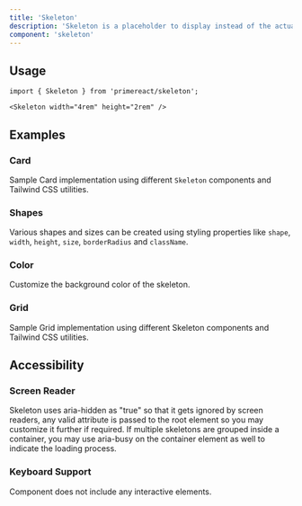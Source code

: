 ```yaml
---
title: 'Skeleton'
description: 'Skeleton is a placeholder to display instead of the actual content.'
component: 'skeleton'
---
```


## Usage

```tsx
import { Skeleton } from 'primereact/skeleton';
```

```tsx
<Skeleton width="4rem" height="2rem" />
```

## Examples

### Card

Sample Card implementation using different `Skeleton` components and Tailwind CSS utilities.

<DocExampleViewer name="skeleton:card-demo" />

### Shapes

Various shapes and sizes can be created using styling properties like `shape`, `width`, `height`, `size`, `borderRadius` and `className`.

<DocExampleViewer name="skeleton:shapes-demo" />

### Color

Customize the background color of the skeleton.

<DocExampleViewer name="skeleton:color-demo" />

### Grid

Sample Grid implementation using different Skeleton components and Tailwind CSS utilities.

<DocExampleViewer name="skeleton:grid-demo" />

## Accessibility

### Screen Reader

Skeleton uses aria-hidden as "true" so that it gets ignored by screen readers, any valid attribute is passed to the root element so you may customize it further if required. If multiple skeletons are grouped inside a container, you may use aria-busy on the container element as well to indicate the loading process.

### Keyboard Support

Component does not include any interactive elements.
